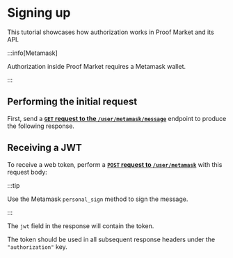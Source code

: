 
# Signing up

This tutorial showcases how authorization works in Proof Market and its API.

:::info[Metamask]

Authorization inside Proof Market requires a Metamask wallet.

:::

## Performing the initial request

First, send a [**`GET` request to the `/user/metamask/message`**](../../api-reference#operation/MetamaskAuthMessage) endpoint to produce the following response.

<ApiSchema pointer="#/components/schemas/MetamaskAuthMessage"/>

## Receiving a JWT

To receive a web token, perform a [**`POST` request to `/user/metamask`**](../../api-reference#operation/MetamaskAuthRequest) with this request body:

<ApiSchema pointer="#/components/schemas/MetamaskAuthRequest"/>

:::tip

Use the Metamask `personal_sign` method to sign the message. 

:::

The `jwt` field in the response will contain the token.

<ApiSchema pointer="#/components/schemas/AuthUser"/>

The token should be used in all subsequent response headers under the `"authorization"` key.


